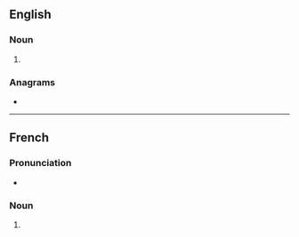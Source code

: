 {{also|BACS}}
==English==

===Noun===
{{head|en|noun form}}

# {{plural of|en|bac}}

===Anagrams===
* {{anagrams|en|a=abcs|ABCS|ABCs|B. A. Sc.|B.A.Sc.|BASc|CABs|CASB|CBSA|Cabs|SABC|SCBA|cabs|scab}}

----

==French==

===Pronunciation===
* {{rhymes|fr|ak}}

===Noun===
{{head|fr|noun plural form|g=m}}

# {{plural of|fr|bac}}